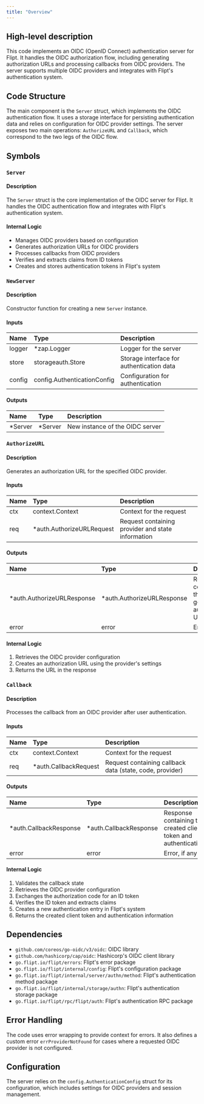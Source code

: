 ```yaml
---
title: "Overview"
---
```


## High-level description
This code implements an OIDC (OpenID Connect) authentication server for Flipt. It handles the OIDC authorization flow, including generating authorization URLs and processing callbacks from OIDC providers. The server supports multiple OIDC providers and integrates with Flipt's authentication system.

## Code Structure
The main component is the `Server` struct, which implements the OIDC authentication flow. It uses a storage interface for persisting authentication data and relies on configuration for OIDC provider settings. The server exposes two main operations: `AuthorizeURL` and `Callback`, which correspond to the two legs of the OIDC flow.

## Symbols

### `Server`
#### Description
The `Server` struct is the core implementation of the OIDC server for Flipt. It handles the OIDC authentication flow and integrates with Flipt's authentication system.

#### Internal Logic
- Manages OIDC providers based on configuration
- Generates authorization URLs for OIDC providers
- Processes callbacks from OIDC providers
- Verifies and extracts claims from ID tokens
- Creates and stores authentication tokens in Flipt's system

### `NewServer`
#### Description
Constructor function for creating a new `Server` instance.

#### Inputs
| Name | Type | Description |
|:-----|:-----|:------------|
| logger | *zap.Logger | Logger for the server |
| store | storageauth.Store | Storage interface for authentication data |
| config | config.AuthenticationConfig | Configuration for authentication |

#### Outputs
| Name | Type | Description |
|:-----|:-----|:------------|
| *Server | *Server | New instance of the OIDC server |

### `AuthorizeURL`
#### Description
Generates an authorization URL for the specified OIDC provider.

#### Inputs
| Name | Type | Description |
|:-----|:-----|:------------|
| ctx | context.Context | Context for the request |
| req | *auth.AuthorizeURLRequest | Request containing provider and state information |

#### Outputs
| Name | Type | Description |
|:-----|:-----|:------------|
| *auth.AuthorizeURLResponse | *auth.AuthorizeURLResponse | Response containing the generated authorization URL |
| error | error | Error, if any |

#### Internal Logic
1. Retrieves the OIDC provider configuration
2. Creates an authorization URL using the provider's settings
3. Returns the URL in the response

### `Callback`
#### Description
Processes the callback from an OIDC provider after user authentication.

#### Inputs
| Name | Type | Description |
|:-----|:-----|:------------|
| ctx | context.Context | Context for the request |
| req | *auth.CallbackRequest | Request containing callback data (state, code, provider) |

#### Outputs
| Name | Type | Description |
|:-----|:-----|:------------|
| *auth.CallbackResponse | *auth.CallbackResponse | Response containing the created client token and authentication |
| error | error | Error, if any |

#### Internal Logic
1. Validates the callback state
2. Retrieves the OIDC provider configuration
3. Exchanges the authorization code for an ID token
4. Verifies the ID token and extracts claims
5. Creates a new authentication entry in Flipt's system
6. Returns the created client token and authentication information

## Dependencies
- `github.com/coreos/go-oidc/v3/oidc`: OIDC library
- `github.com/hashicorp/cap/oidc`: Hashicorp's OIDC client library
- `go.flipt.io/flipt/errors`: Flipt's error package
- `go.flipt.io/flipt/internal/config`: Flipt's configuration package
- `go.flipt.io/flipt/internal/server/authn/method`: Flipt's authentication method package
- `go.flipt.io/flipt/internal/storage/authn`: Flipt's authentication storage package
- `go.flipt.io/flipt/rpc/flipt/auth`: Flipt's authentication RPC package

## Error Handling
The code uses error wrapping to provide context for errors. It also defines a custom error `errProviderNotFound` for cases where a requested OIDC provider is not configured.

## Configuration
The server relies on the `config.AuthenticationConfig` struct for its configuration, which includes settings for OIDC providers and session management.